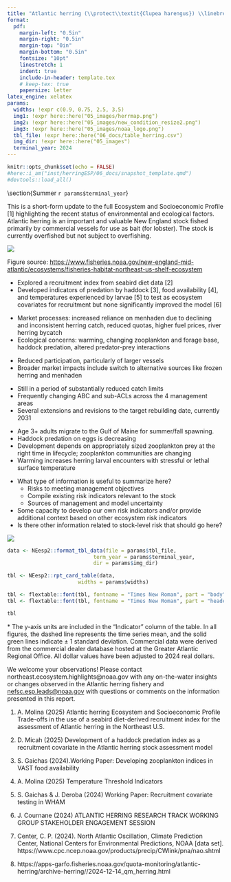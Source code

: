 ```yaml
---
title: "Atlantic herring (\\protect\\textit{Clupea harengus}) \\linebreak Snapshot Ecosystem & Socioeconomic Profile "
format: 
  pdf:
    margin-left: "0.5in"
    margin-right: "0.5in"
    margin-top: "0in"
    margin-bottom: "0.5in"
    fontsize: "10pt"
    linestretch: 1
    indent: true
    include-in-header: template.tex    
    # keep-tex: true
    papersize: letter
latex_engine: xelatex
params:
  widths: !expr c(0.9, 0.75, 2.5, 3.5)
  img1: !expr here::here("05_images/herrmap.png")
  img2: !expr here::here("05_images/new_condition_resize2.png")
  img3: !expr here::here("05_images/noaa_logo.png")
  tbl_file: !expr here::here("06_docs/table_herring.csv")
  img_dir: !expr here::here("05_images")
  terminal_year: 2024
---
```


```r
knitr::opts_chunk$set(echo = FALSE)
#here::i_am("inst/herringESP/06_docs/snapshot_template.qmd")
#devtools::load_all()
```

\vspace{-2cm}

\section{Summer `r params$terminal_year`}

This is a short-form update to the full Ecosystem and Socioeconomic Profile \[1\] highlighting the recent status of environmental and ecological factors. Atlantic herring is an important and valuable New England stock fished primarily by commercial vessels for use as bait (for lobster). The stock is currently overfished but not subject to overfishing.

\vspace{-0.25cm}

::: {layout="[ [0.3, 0.025, 0.675], [1], [0.575, 0.025, 0.4]] "}

:::{}
![](`r params$img1`)
\footnotesize\raggedright Figure source: [https://www.fisheries.noaa.gov/new-england-mid-atlantic/ecosystems/fisheries-habitat-northeast-us-shelf-ecosystem](https://www.fisheries.noaa.gov/new-england-mid-atlantic/ecosystems/fisheries-habitat-northeast-us-shelf-ecosystem)
\normalsize
:::

:::{}
\hfill
:::

::: {}
\section{Recent highlights}

\subsection{2025 Research Track Stock Assessment}

-   Explored a recruitment index from seabird diet data \[2\]
-   Developed indicators of predation by haddock \[3\], food availability \[4\], and temperatures experienced by larvae \[5\] to test as ecosystem covariates for recruitment but none significantly improved the model \[6\]

\subsection{Fishing community observations [7]}

-   Market processes: increased reliance on menhaden due to declining and inconsistent herring catch, reduced quotas, higher fuel prices, river herring bycatch
-   Ecological concerns: warming, changing zooplankton and forage base, haddock predation, altered predator-prey interactions

\subsection{Commercial Fishery}

-   Reduced participation, particularly of larger vessels
-   Broader market impacts include switch to alternative sources like frozen herring and menhaden

\subsection{Management}

-   Still in a period of substantially reduced catch limits
-   Frequently changing ABC and sub-ACLs across the 4 management areas
-   Several extensions and revisions to the target rebuilding date, currently 2031

\subsection{Ecosystem}

-   Age 3+ adults migrate to the Gulf of Maine for summer/fall spawning.
-   Haddock predation on eggs is decreasing
-   Development depends on appropriately sized zooplankton prey at the right time in lifecycle; zooplankton communities are changing
-   Warming increases herring larval encounters with stressful or lethal surface temperature
:::

:::{
\vspace{0.5cm}
\section{NEW ENGLAND RISK POLICY SUMMARY (PLACEHOLDER)}
:::

::: {}
\vspace{0.5cm}

\raggedright

<!-- According to the [New England `r params$terminal_year` risk policy](`r params$risk_url`), Black Sea Bass scored high and/or moderately high risk in the following elements: -->

-   What type of information is useful to summarize here?
    -   Risks to meeting management objectives
    -   Compile existing risk indicators relevant to the stock
    -   Sources of management and model uncertainty
-   Some capacity to develop our own risk indicators and/or provide additional context based on other ecosystem risk indicators
-   Is there other information related to stock-level risk that should go here?
    
:::

:::{
\hfill
:::

::: {}
![](`r params$img2`)
<!-- ![](`r params$img3`) -->
:::

::::

\newpage

\newgeometry{top=0.75in, left=0.25in, right=0.25in, bottom=0.75in}

```r
data <- NEesp2::format_tbl_data(file = params$tbl_file,
                            term_year = params$terminal_year,
                            dir = params$img_dir)
```

```r
tbl <- NEesp2::rpt_card_table(data,
                       widths = params$widths)

tbl <- flextable::font(tbl, fontname = "Times New Roman", part = "body")
tbl <- flextable::font(tbl, fontname = "Times New Roman", part = "header")

tbl
```


::: {}

\vspace{-0.4cm}
\footnotesize \* The y-axis units are included in the "Indicator" column of the table. In all figures, the dashed line represents the time series mean, and the solid green lines indicate ± 1 standard deviation. Commercial data were derived from the commercial dealer database hosted at the Greater Atlantic Regional Office. All dollar values have been adjusted to 2024 real dollars. \newline


\centering\normalsize
We welcome your observations! Please contact northeast.ecosystem.highlights@noaa.gov with any on-the-water
insights or changes observed in the Atlantic herring fishery and [nefsc.esp.leads@noaa.gov](nefsc.esp.leads@noaa.gov) with questions or comments on the information presented in this report.
:::

\newpage
\newgeometry{top=1in, left=1in, right=1in, bottom=1in}

::: {}
\section{References}
1.  A. Molina (2025) Atlantic herring Ecosystem and Socioeconomic Profile
Trade-offs in the use of a seabird diet-derived recruitment index for the assessment of Atlantic herring in the Northeast U.S.

2.  D. Micah (2025) Development of a haddock predation index as a recruitment covariate in the Atlantic herring stock assessment model
3.  S. Gaichas (2024).Working Paper: Developing zooplankton indices in VAST food availability 

4.  A. Molina (2025) Temperature Threshold Indicators

5.  S. Gaichas & J. Deroba (2024) Working Paper: Recruitment covariate testing in WHAM

6.  J. Cournane (2024) ATLANTIC HERRING RESEARCH TRACK WORKING GROUP STAKEHOLDER ENGAGEMENT SESSION

7.  Center, C. P. (2024). North Atlantic Oscillation, Climate Prediction Center, National Centers for Environmental Predictions, NOAA [data set]. https://www.cpc.ncep.noaa.gov/products/precip/CWlink/pna/nao.shtml

8.  https://apps-garfo.fisheries.noaa.gov/quota-monitoring/atlantic-herring/archive-herring//2024-12-14_qm_herring.html

:::